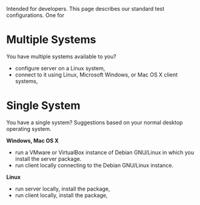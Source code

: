 Intended for developers.  This page describes our standard test configurations.  One for 

= Multiple Systems =
You have multiple systems available to you?

* configure server on a Linux system,
* connect to it using Linux, Microsoft Windows, or Mac OS X client systems,

= Single System =
You have a single system?  Suggestions based on your normal desktop operating system.

'''Windows, Mac OS X'''
* run a VMware or VirtualBox instance of Debian GNU/Linux in which you install the server package.
* run client locally connecting to the Debian GNU/Linux instance.

'''Linux'''
* run server locally, install the package,
* run client locally, install the package,
